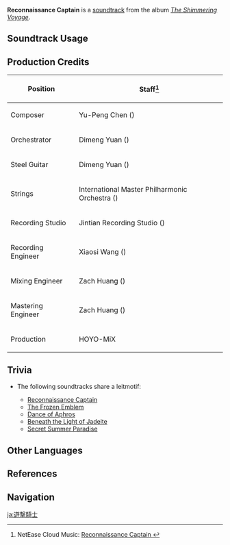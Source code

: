 {{About|the soundtrack|the character|Eula}}
{{Soundtrack Infobox
|image          = The Shimmering Voyage.png
|album          = The Shimmering Voyage
|disc           = 4
|number         = 61
|featured       =
|featured2      =
|featured3      =
|featured_disc  =
|featured_disc2 =
|featured_disc3 =
|youtube_id     = p8c53q7m60I
|spotify_id     = 0bU7ODKTVITfg3lMtxpxrU
|previous       = Fateful Departing
|next           = Ominous Monolith
}}
'''Reconnaissance Captain''' is a [[soundtrack]] from the album ''[[The Shimmering Voyage]]''.

==Soundtrack Usage==
{{Soundtrack Usage
|quest    = Shadow of the Past//cutscene
|location = 
|domain   = 
}}

==Production Credits==
{| class="wikitable"
! Position
! Staff<ref>NetEase Cloud Music: [https://music.163.com/#/song?id=1861578804 Reconnaissance Captain {{zh|游击骑士}}]</ref>
|-
! Composer
| Yu-Peng Chen ({{zh|陈致逸}})
|-
! Orchestrator
| Dimeng Yuan ({{zh|苑迪萌}})
|-
! Steel Guitar
| Dimeng Yuan ({{zh|苑迪萌}})
|-
! Strings
| International Master Philharmonic Orchestra ({{zh|国际首席爱乐乐团}})
|-
! Recording Studio
| Jintian Recording Studio ({{zh|金田录音棚}})
|-
! Recording Engineer
| Xiaosi Wang ({{zh|王小四}})
|-
! Mixing Engineer
| Zach Huang ({{zh|黄巍}})
|-
! Mastering Engineer
| Zach Huang ({{zh|黄巍}})
|-
! Production
| HOYO-MiX
|}

==Trivia==
* <section begin="EulaLeitmotif" />The following soundtracks share a leitmotif:
** [[Reconnaissance Captain]]
** [[The Frozen Emblem]]
** [[Dance of Aphros]]
** [[Beneath the Light of Jadeite (Soundtrack)|Beneath the Light of Jadeite]]
** [[Secret Summer Paradise (Soundtrack)|Secret Summer Paradise]]<section end="EulaLeitmotif" />

==Other Languages==
{{Other Languages
|en      = Reconnaissance Captain
|zhs     = 游击骑士
|zhs_rm  = Yóujī Qíshì
|zht     = 游擊騎士
|zht_rm  = Yóují Qíshì
|zh_tl   = 
|ja      = 遊撃騎士
|ja_rm   = Yuugeki Kishi
|ja_tl   = 
}}

==References==
{{Reflist}}

==Navigation==
{{Soundtrack Navbox|The Shimmering Voyage|1}}

[[ja:遊撃騎士]]